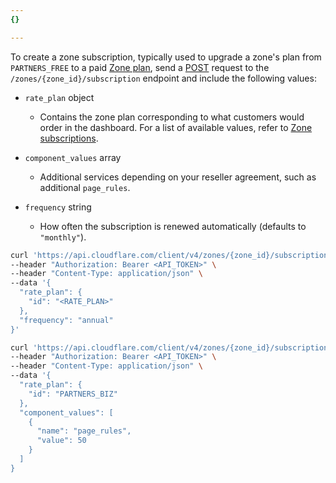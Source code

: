```yaml
---
{}

---
```




To create a zone subscription, typically used to upgrade a zone's plan from `PARTNERS_FREE` to a paid [Zone plan](/tenant/reference/subscriptions/#zone-plans), send a [POST](/api/resources/zones/subresources/subscriptions/methods/create/) request to the `/zones/{zone_id}/subscription` endpoint and include the following values:

* `rate_plan` object

  * Contains the zone plan corresponding to what customers would order in the dashboard. For a list of available values, refer to [Zone subscriptions](/tenant/reference/subscriptions/#zone-plans).

* `component_values` array

  * Additional services depending on your reseller agreement, such as additional `page_rules`.

* `frequency` string

  * How often the subscription is renewed automatically (defaults to `"monthly"`).



```bash title="Request (without &#x60;component_values&#x60;)"
curl 'https://api.cloudflare.com/client/v4/zones/{zone_id}/subscription' \
--header "Authorization: Bearer <API_TOKEN>" \
--header "Content-Type: application/json" \
--data '{
  "rate_plan": {
    "id": "<RATE_PLAN>"
  },
  "frequency": "annual"
}'
```

```bash title="Request (with &#x60;component_values&#x60;)"
curl 'https://api.cloudflare.com/client/v4/zones/{zone_id}/subscription' \
--header "Authorization: Bearer <API_TOKEN>" \
--header "Content-Type: application/json" \
--data '{
  "rate_plan": {
    "id": "PARTNERS_BIZ"
  },
  "component_values": [
    {
      "name": "page_rules",
      "value": 50
    }
  ]
}
```
